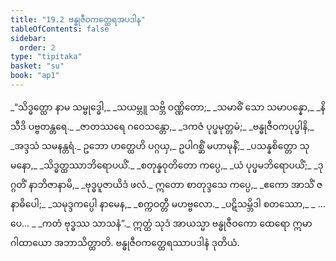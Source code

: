 ```yaml
---
title: "19.2 ဗန္ဓုဇီဝကတ္ထေရအပဒါန"
tableOfContents: false
sidebar:
  order: 2
type: "tipitaka"
basket: "su"
book: "ap1"
---
```



<DynamicBreadcrumb />

<Division number="6" book="ap1" e="ch" v="20" p="213">

<Paragraph number="2588" type="verses" book="ap1">
_“သိဒ္ဓတ္ထော နာမ သမ္ဗုဒ္ဓေါ,_  
_သယမ္ဘူ သဗ္ဘိ ဝဏ္ဏိတော;_  
_သမာဓိံ သော သမာပန္နော,_  
_နိသီဒိ ပဗ္ဗတန္တရေ._  

</Paragraph>

</Division>
<Division number="7" book="ap1" e="ch" v="20" p="213">

<Paragraph number="2589" type="verses" book="ap1">
_ဇာတဿရေ ဂဝေသန္တော,_  
_ဒကဇံ ပုပ္ဖမုတ္တမံ;_  
_ဗန္ဓုဇီဝကပုပ္ဖါနိ,_  
_အဒ္ဒသံ သမနန္တရံ._  

</Paragraph>

</Division>
<Division number="8" book="ap1" e="ch" v="20" p="213">

<Paragraph number="2590" book="ap1">
ဥဘော ဟတ္ထေဟိ ပဂ္ဂယှ,_  
ဥပါဂစ္ဆိံ မဟာမုနိံ;_  
_ပသန္နစိတ္တော သုမနော,_  
_သိဒ္ဓတ္ထဿာဘိရောပယိံ._  

</Paragraph>

</Division>
<Division number="9" book="ap1" e="ch" v="20" p="213">

<Paragraph number="2591" type="verses" book="ap1">
_စတုန္နဝုတိတော ကပ္ပေ,_  
_ယံ ပုပ္ဖမဘိရောပယိံ;_  
_ဒုဂ္ဂတိံ နာဘိဇာနာမိ,_  
_ဗုဒ္ဓပူဇာယိဒံ ဖလံ._  

</Paragraph>

</Division>
<Division number="10" book="ap1" e="ch" v="20" p="214">

<Paragraph number="2592" type="verses" book="ap1">
ဣတော စာတုဒ္ဒသေ ကပ္ပေ,_  
_ဧကော အာသိံ ဇနာဓိပေါ;_  
_သမုဒ္ဒကပ္ပေါ နာမေန,_  
_စက္ကဝတ္တီ မဟဗ္ဗလော._  

</Paragraph>

</Division>
<Division number="11" book="ap1" e="ch" v="20" p="214">

<Paragraph number="2593" type="verses" book="ap1">
_ပဋိသမ္ဘိဒါ စတဿော,_  
_ …ပေ… _  
_ကတံ ဗုဒ္ဓဿ သာသနံ”._  

</Paragraph>

<Paragraph number="2594" book="ap1">
ဣတ္ထံ သုဒံ အာယသ္မာ ဗန္ဓုဇီဝကော ထေရော ဣမာ ဂါထာယော အဘာသိတ္ထာတိ.

</Paragraph>
</Division>

<Paragraph number="2595" type="center" book="ap1">
ဗန္ဓုဇီဝကတ္ထေရဿာပဒါနံ ဒုတိယံ.
</Paragraph>